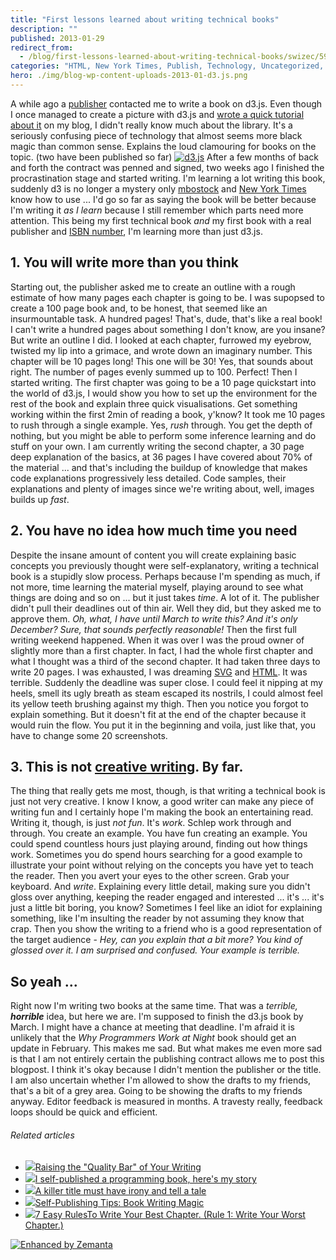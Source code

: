 ```yaml
---
title: "First lessons learned about writing technical books"
description: ""
published: 2013-01-29
redirect_from:
  - /blog/first-lessons-learned-about-writing-technical-books/swizec/5912
categories: "HTML, New York Times, Publish, Technology, Uncategorized, Writers Resources"
hero: ./img/blog-wp-content-uploads-2013-01-d3.js.png
---
```


A while ago a [publisher](http://en.wikipedia.org/wiki/Publishing "Publishing") contacted me to write a book on d3.js. Even though I once managed to create a picture with d3.js and [wrote a quick tutorial about it](http://swizec.com/blog/quick-scatterplot-tutorial-for-d3-js/swizec/5337) on my blog, I didn't really know much about the library. It's a seriously confusing piece of technology that almost seems more black magic than common sense. Explains the loud clamouring for books on the topic. (two have been published so far) [![d3.js](http://swizec.com/blog/wp-content/uploads/2013/01/d3.js.png "d3.js")](./img/blog-wp-content-uploads-2013-01-d3.js.png) After a few months of back and forth the contract was penned and signed, two weeks ago I finished the procrastination stage and started writing. I'm learning a lot writing this book, suddenly d3 is no longer a mystery only [mbostock](https://twitter.com/mbostock) and [New York Times](http://www.newyorktimes.com "New York Times") know how to use ... I'd go so far as saying the book will be better because I'm writing it _as I learn_ because I still remember which parts need more attention. This being my first technical book _and_ my first book with a real publisher and [ISBN number](http://en.wikipedia.org/wiki/International_Standard_Book_Number "International Standard Book Number"), I'm learning more than just d3.js.

## 1. You will write more than you think

Starting out, the publisher asked me to create an outline with a rough estimate of how many pages each chapter is going to be. I was supopsed to create a 100 page book and, to be honest, that seemed like an insurmountable task. A hundred pages! That's, dude, that's like a real book! I can't write a hundred pages about something I don't know, are you insane? But write an outline I did. I looked at each chapter, furrowed my eyebrow, twisted my lip into a grimace, and wrote down an imaginary number. This chapter will be 10 pages long! This one will be 30! Yes, that sounds about right. The number of pages evenly summed up to 100. Perfect! Then I started writing. The first chapter was going to be a 10 page quickstart into the world of d3.js, I would show you how to set up the environment for the rest of the book and explain three quick visualisations. Get something working within the first 2min of reading a book, y'know? It took me 10 pages to rush through a single example. Yes, _rush_ through. You get the depth of nothing, but you might be able to perform some inference learning and do stuff on your own. I am currently writing the second chapter, a 30 page deep explanation of the basics, at 36 pages I have covered about 70% of the material ... and that's including the buildup of knowledge that makes code explanations progressively less detailed. Code samples, their explanations and plenty of images since we're writing about, well, images builds up _fast_.

## 2. You have no idea how much time you need

Despite the insane amount of content you will create explaining basic concepts you previously thought were self-explanatory, writing a technical book is a stupidly slow process. Perhaps because I'm spending as much, if not more, time learning the material myself, playing around to see what things are doing and so on ... but it just takes _time_. A lot of it. The publisher didn't pull their deadlines out of thin air. Well they did, but they asked me to approve them. _Oh, what, I have until March to write this? And it's only December? Sure, that sounds perfectly reasonable!_ Then the first full writing weekend happened. When it was over I was the proud owner of slightly more than a first chapter. In fact, I had the whole first chapter and what I thought was a third of the second chapter. It had taken three days to write 20 pages. I was exhausted, I was dreaming [SVG](http://www.w3.org/Graphics/SVG/ "Scalable Vector Graphics") and [HTML](http://en.wikipedia.org/wiki/HTML "HTML"). It was terrible. Suddenly the deadline was super close. I could feel it nipping at my heels, smell its ugly breath as steam escaped its nostrils, I could almost feel its yellow teeth brushing against my thigh. Then you notice you forgot to explain something. But it doesn't fit at the end of the chapter because it would ruin the flow. You put it in the beginning and voila, just like that, you have to change some 20 screenshots.

## 3. This is not [creative writing](http://en.wikipedia.org/wiki/Creative_writing "Creative writing"). By far.

The thing that really gets me most, though, is that writing a technical book is just not very creative. I know I know, a good writer can make any piece of writing fun and I certainly hope I'm making the book an entertaining read. Writing it, though, is just _not fun_. It's _work_. Schlep work through and through. You create an example. You have fun creating an example. You could spend countless hours just playing around, finding out how things work. Sometimes you do spend hours searching for a good example to illustrate your point without relying on the concepts you have yet to teach the reader. Then you avert your eyes to the other screen. Grab your keyboard. And _write_. Explaining every little detail, making sure you didn't gloss over anything, keeping the reader engaged and interested ... it's ... it's just a little bit boring, you know? Sometimes I feel like an idiot for explaining something, like I'm insulting the reader by not assuming they know that crap. Then you show the writing to a friend who is a good representation of the target audience - _Hey, can you explain that a bit more? You kind of glossed over it. I am surprised and confused. Your example is terrible._

## So yeah ...

Right now I'm writing two books at the same time. That was a _terrible,_ **_horrible_** idea, but here we are. I'm supposed to finish the d3.js book by March. I might have a chance at meeting that deadline. I'm afraid it is unlikely that the _Why Programmers Work at Night_ book should get an update in February. This makes me sad. But what makes me even more sad is that I am not entirely certain the publishing contract allows me to post this blogpost. I think it's okay because I didn't mention the publisher or the title. I am also uncertain whether I'm allowed to show the drafts to my friends, that's a bit of a grey area. Going to be showing the drafts to my friends anyway. Editor feedback is measured in months. A travesty really, feedback loops should be quick and efficient.

###### Related articles

- [![](http://i.zemanta.com/141301257_80_80.jpg)](http://juliecatherinevigna.wordpress.com/2013/01/28/raising-the-quality-bar-of-your-writing/)[Raising the "Quality Bar" of Your Writing](http://juliecatherinevigna.wordpress.com/2013/01/28/raising-the-quality-bar-of-your-writing/)
- [![](http://i.zemanta.com/141186200_80_80.jpg)](http://blog.filipekberg.se/2012/08/27/self-publishing-a-book-part-1-where-it-all-began/)[I self-published a programming book, here's my story](http://blog.filipekberg.se/2012/08/27/self-publishing-a-book-part-1-where-it-all-began/)
- [![](http://i.zemanta.com/141205738_80_80.jpg)](http://onewildword.com/2013/01/28/a-killer-title-must-have-irony-and-tell-a-tale/)[A killer title must have irony and tell a tale](http://onewildword.com/2013/01/28/a-killer-title-must-have-irony-and-tell-a-tale/)
- [![](http://i.zemanta.com/140459854_80_80.jpg)](http://selfpubbooks.wordpress.com/2013/01/25/self-publishing-tips-book-writing-magic/)[Self-Publishing Tips: Book Writing Magic](http://selfpubbooks.wordpress.com/2013/01/25/self-publishing-tips-book-writing-magic/)
- [![](http://i.zemanta.com/140554497_80_80.jpg)](http://thebestchapter.com/2013/01/25/7-easy-rulesto-write-your-best-chapter-rule-1-write-your-worst-chapter/)[7 Easy RulesTo Write Your Best Chapter. (Rule 1: Write Your Worst Chapter.)](http://thebestchapter.com/2013/01/25/7-easy-rulesto-write-your-best-chapter-rule-1-write-your-worst-chapter/)

[![Enhanced by Zemanta](http://img.zemanta.com/zemified_e.png?x-id=e5c8819e-f7af-4cd1-8948-31975e15d066)](http://www.zemanta.com/?px "Enhanced by Zemanta")
